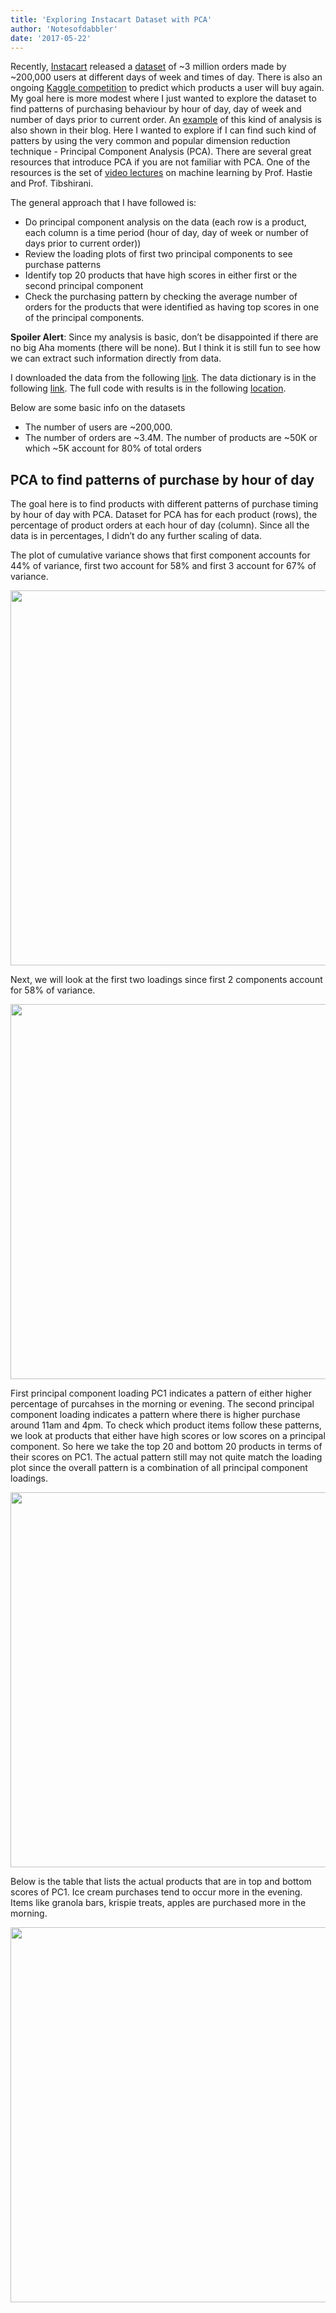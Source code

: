```yaml
---
title: 'Exploring Instacart Dataset with PCA'
author: 'Notesofdabbler'
date: '2017-05-22'
---
```


Recently, [Instacart](https://www.instacart.com/) released a [dataset](https://tech.instacart.com/3-million-instacart-orders-open-sourced-d40d29ead6f2) 
of ~3 million orders made by ~200,000 users at different days of week and times of day. There is also an ongoing [Kaggle competition](https://www.kaggle.com/c/instacart-market-basket-analysis) 
to predict which products a user will buy again. My goal here is more modest where I just wanted to explore the dataset to find patterns of
purchasing behaviour by hour of day, day of week and number of days prior to current order. An [example](https://cdn-images-1.medium.com/max/800/1*wKfV6OV-_1Ipwrl7AjjSuw.png)
of this kind of analysis is also shown in their blog. Here I wanted to explore if I can find such kind of patters by using 
the very common and popular dimension reduction technique - Principal Component Analysis (PCA). There are several great
resources that introduce PCA if you are not familiar with PCA. One of the resources is the set of 
[video lectures](https://www.r-bloggers.com/in-depth-introduction-to-machine-learning-in-15-hours-of-expert-videos/) on 
machine learning by Prof. Hastie and Prof. Tibshirani.

The general approach that I have followed is:

*  Do principal component analysis on the data (each row is a product, each column is a time period 
(hour of day, day of week or number of days prior to current order))
*  Review the loading plots of first two principal components to see purchase patterns
*  Identify top 20 products that have high scores in either first or the second principal component
*  Check the purchasing pattern by checking the average number of orders for the products that were identified 
as having top scores in one of the principal components. 

**Spoiler Alert**: Since my analysis is basic, don't be disappointed if there are no big Aha moments (there will be none). But I think it is still 
fun to see how we can extract such information directly from data.

 I downloaded the data from the following [link](https://www.instacart.com/datasets/grocery-shopping-2017). The
 data dictionary is in the following [link](https://gist.github.com/jeremystan/c3b39d947d9b88b3ccff3147dbcf6c6b). The full code with results is in the following [location](http://notesofdabbler.github.io/blog_notesofdabbler/exploreData_PCA.html).
 
Below are some basic info on the datasets

* The number of users are ~200,000. 
* The number of orders are ~3.4M.
The number of products are ~50K or which ~5K account for 80% of total orders

## PCA to find patterns of purchase by hour of day
The goal here is to find products with different patterns of purchase timing by hour of day with PCA. Dataset for PCA has for each product (rows), the percentage of product orders at each hour of day (column). Since all the data is in percentages, I didn't do any further scaling of data. 

The plot of cumulative variance shows that first component accounts for 44% of variance,
first two account for 58% and first 3 account for 67% of variance. 

![](https://raw.githubusercontent.com/notesofdabbler/exploreInstacart/master/figure/unnamed-chunk-9-1.png){width=600px}

Next, we will look at the
first two loadings since first 2 components account for 58% of variance.

![](https://raw.githubusercontent.com/notesofdabbler/exploreInstacart/master/figure/unnamed-chunk-10-1.png){width=600px}

First principal component loading PC1 indicates a pattern of either higher percentage of purcahses
in the morning or evening. The second principal component loading indicates a pattern where
there is higher purchase around 11am and 4pm. To check which product items follow these patterns,
we look at products that either have high scores or low scores on a principal component. So here
we take the top 20 and bottom 20 products in terms of their scores on PC1. The actual pattern still
may not quite match the loading plot since the overall pattern is a combination of all principal 
component loadings. 

![](https://raw.githubusercontent.com/notesofdabbler/exploreInstacart/master/figure/unnamed-chunk-11-1.png){width=600px}

Below is the table that lists the actual products that are in top and bottom scores of PC1. 
Ice cream purchases tend to occur more in the evening. Items like granola bars, krispie treats, 
apples are purchased more in the morning.

![](https://raw.githubusercontent.com/notesofdabbler/exploreInstacart/master/figure/top_bottom_20_products_PC1scores.png){width=600px}



